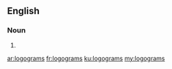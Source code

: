 ==English==

===Noun===
{{head|en}}

# {{plural of|logogram}}

[[ar:logograms]]
[[fr:logograms]]
[[ku:logograms]]
[[my:logograms]]